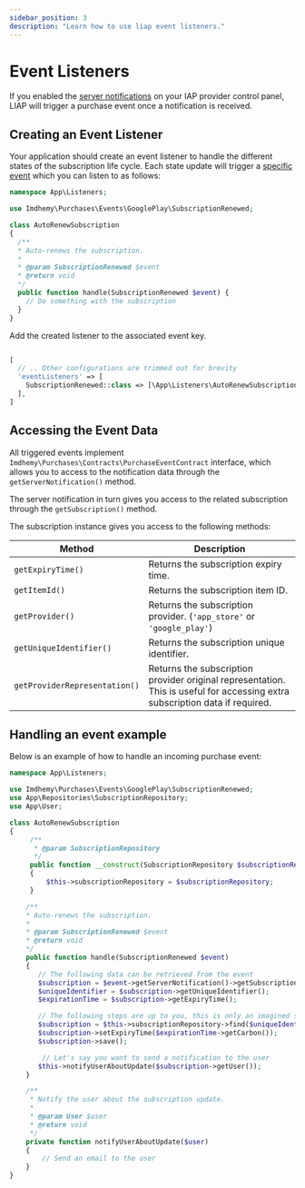 ```yaml
---
sidebar_position: 3
description: "Learn how to use liap event listeners."
---
```


# Event Listeners

If you enabled the [server notifications](/docs/category/server-notifications)
on your IAP provider control panel, LIAP will trigger a purchase event once a
notification is received.

## Creating an Event Listener

Your application should create an event listener to handle the different
states of the subscription life cycle. Each state update will trigger a
[specific event](/docs/server-notifications/event-list) which you can listen to as follows:

```php title="app\Listeners\AutoRenewSubscription.php"
namespace App\Listeners;

use Imdhemy\Purchases\Events\GooglePlay\SubscriptionRenewed;

class AutoRenewSubscription
{
  /**
  * Auto-renews the subscription.
  *
  * @param SubscriptionRenewed $event
  * @return void
  */
  public function handle(SubscriptionRenewed $event) {
    // Do something with the subscription
  }
}

```

Add the created listener to the associated event key.

```php title="config/liap.php"

[
  // .. Other configurations are trimmed out for brevity
  'eventListeners' => [
    SubscriptionRenewed::class => [\App\Listeners\AutoRenewSubscription::class],
  ],
]

```

## Accessing the Event Data

All triggered events implement
`Imdhemy\Purchases\Contracts\PurchaseEventContract` interface, which allows
you to access to the notification data through the `getServerNotification()` method.

The server notification in turn gives you access to the related subscription
through the `getSubscription()` method.

The subscription instance gives you access to the following methods:

| Method                        | Description                                                                                                                  |
|-------------------------------|------------------------------------------------------------------------------------------------------------------------------|
| `getExpiryTime()`             | Returns the subscription expiry time.                                                                                        |
| `getItemId()`                 | Returns the subscription item ID.                                                                                            |
| `getProvider()`               | Returns the subscription provider. (`'app_store'` or `'google_play'`)                                                        |
| `getUniqueIdentifier()`       | Returns the subscription unique identifier.                                                                                  |
| `getProviderRepresentation()` | Returns the subscription provider original representation. This is useful for accessing extra subscription data if required. |

## Handling an event example

Below is an example of how to handle an incoming purchase event:

```php title="app\Listeners\AutoRenewSubscription.php"
namespace App\Listeners;

use Imdhemy\Purchases\Events\GooglePlay\SubscriptionRenewed;
use App\Repositories\SubscriptionRepository;
use App\User;

class AutoRenewSubscription
{
     /**
      * @param SubscriptionRepository
      */
     public function __construct(SubscriptionRepository $subscriptionRepository)
     {
         $this->subscriptionRepository = $subscriptionRepository;
     }

    /**
    * Auto-renews the subscription.
    *
    * @param SubscriptionRenewed $event
    * @return void
    */
    public function handle(SubscriptionRenewed $event)
    {
       // The following data can be retrieved from the event
       $subscription = $event->getServerNotification()->getSubscription();
       $uniqueIdentifier = $subscription->getUniqueIdentifier();
       $expirationTime = $subscription->getExpiryTime();

       // The following steps are up to you, this is only an imagined scenario.
       $subscription = $this->subscriptionRepository->find($uniqueIdentifier);
       $subscription->setExpiryTime($expirationTime->getCarbon());
       $subscription->save();

        // Let's say you want to send a notification to the user
       $this->notifyUserAboutUpdate($subscription->getUser());
    }

    /**
     * Notify the user about the subscription update.
     *
     * @param User $user
     * @return void
     */
    private function notifyUserAboutUpdate($user)
    {
        // Send an email to the user
    }
}
```
